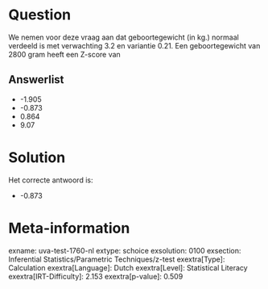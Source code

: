 Question
========

We nemen voor deze vraag aan dat geboortegewicht (in kg.) normaal
verdeeld is met verwachting 3.2 en variantie 0.21. Een geboortegewicht
van 2800 gram heeft een Z-score van

Answerlist
----------

* -1.905
* -0.873
* 0.864
* 9.07

Solution
========

Het correcte antwoord is: 

* -0.873

Meta-information
================
exname: uva-test-1760-nl
extype: schoice
exsolution: 0100
exsection: Inferential Statistics/Parametric Techniques/z-test
exextra[Type]: Calculation
exextra[Language]: Dutch
exextra[Level]: Statistical Literacy
exextra[IRT-Difficulty]: 2.153
exextra[p-value]: 0.509

